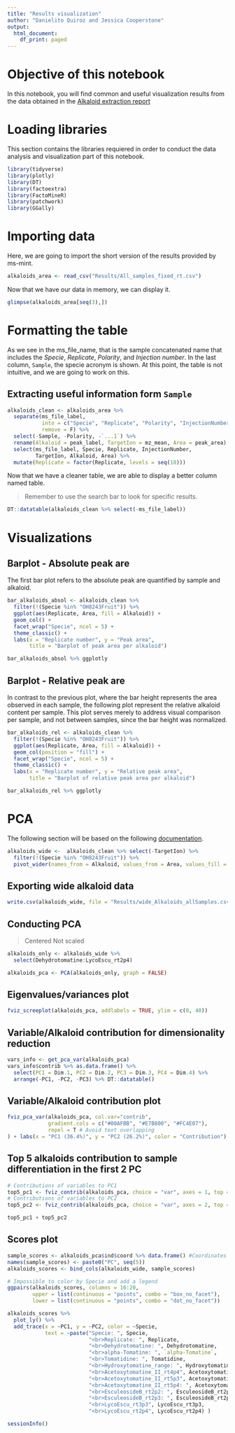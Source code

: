 ```yaml
---
title: "Results visualization"
author: "Danielito Quiroz and Jessica Cooperstone"
output:
  html_document:
    df_print: paged
---
```



# Objective of this notebook

In this notebook, you will find common and useful visualization results
from the data obtained in the 
[Alkaloid extraction report](https://github.com/CooperstoneLab/tomato_leaves_alkaloids/blob/main/Alkaloids_report.ipynb)

# Loading libraries

This section contains the libraries requiered in order to conduct the data
analysis and visualization part of this notebook.

```r
library(tidyverse)
library(plotly)
library(DT)
library(factoextra)
library(FactoMineR)
library(patchwork)
library(GGally)
```


# Importing data

Here, we are going to import the short version of the results provided by
ms-mint.

```r
alkaloids_area <- read_csv("Results/All_samples_fixed_rt.csv")
```

Now that we have our data in memory, we can display it.

```r
glimpse(alkaloids_area[seq(3),])
```


# Formatting the table

As we see in the ms_file_name, that is the sample concatenated name that includes
the *Specie*, *Replicate*, *Polarity*, and *Injection number*. In the last column,
`Sample`, the specie acronym is shown. At this point, the table is not intuitive,
and we are going to work on this.

## Extracting useful information form `Sample`

```r
alkaloids_clean <- alkaloids_area %>% 
  separate(ms_file_label, 
           into = c("Specie", "Replicate", "Polarity", "InjectionNumber"),
           remove = F) %>% 
  select(-Sample, -Polarity, -`...1`) %>% 
  rename(Alkaloid = peak_label, TargetIon = mz_mean, Area = peak_area) %>% 
  select(ms_file_label, Specie, Replicate, InjectionNumber, 
         TargetIon, Alkaloid, Area) %>% 
  mutate(Replicate = factor(Replicate, levels = seq(10)))
```


Now that we have a cleaner table, we are able to display a better column
named table.

> Remember to use the search bar to look for specific results.

```r
DT::datatable(alkaloids_clean %>% select(-ms_file_label))
```




# Visualizations

## Barplot - Absolute peak are

The first bar plot refers to the absolute peak are quantified by sample and
alkaloid.

```r
bar_alkaloids_absol <- alkaloids_clean %>% 
  filter(!(Specie %in% "OH8243Fruit")) %>% 
  ggplot(aes(Replicate, Area, fill = Alkaloid)) +
  geom_col() +
  facet_wrap("Specie", ncol = 5) +
  theme_classic() +
  labs(x = "Replicate number", y = "Peak area",
       title = "Barplot of peak area per alkaloid")

bar_alkaloids_absol %>% ggplotly
```



## Barplot - Relative peak are

In contrast to the previous plot, where the bar height represents the area
observed in each sample, the following plot represent the relative alkaloid
content per sample. This plot serves merely to address visual comparison per sample,
and not between samples, since the bar height was normalized.

```r
bar_alkaloids_rel <- alkaloids_clean %>% 
  filter(!(Specie %in% "OH8243Fruit")) %>% 
  ggplot(aes(Replicate, Area, fill = Alkaloid)) +
  geom_col(position = "fill") +
  facet_wrap("Specie", ncol = 5) +
  theme_classic() +
  labs(x = "Replicate number", y = "Relative peak area",
       title = "Barplot of relative peak area per alkaloid")

bar_alkaloids_rel %>% ggplotly
```



# PCA
The following section will be based on the following 
[documentation](http://www.sthda.com/english/wiki/factoextra-r-package-easy-multivariate-data-analyses-and-elegant-visualization).

```r
alkaloids_wide <-  alkaloids_clean %>% select(-TargetIon) %>% 
  filter(!(Specie %in% "OH8243Fruit")) %>% 
  pivot_wider(names_from = Alkaloid, values_from = Area, values_fill = 0)
```

## Exporting wide alkaloid data

```r
write.csv(alkaloids_wide, file = "Results/wide_Alkaloids_allSamples.csv", row.names = F)
```


## Conducting PCA

> Centered
> Not scaled

```r
alkaloids_only <- alkaloids_wide %>% 
  select(Dehydrotomatine:LycoEscu_rt2p4)

alkaloids_pca <- PCA(alkaloids_only, graph = FALSE)
```

## Eigenvalues/variances plot

```r
fviz_screeplot(alkaloids_pca, addlabels = TRUE, ylim = c(0, 40))
```


## Variable/Alkaloid contribution for dimensionality reduction

```r
vars_info <- get_pca_var(alkaloids_pca)
vars_info$contrib %>% as.data.frame() %>% 
  select(PC1 = Dim.1, PC2 = Dim.2, PC3 = Dim.3, PC4 = Dim.4) %>% 
  arrange(-PC1, -PC2, -PC3) %>% DT::datatable()
```



## Variable/Alkaloid contribution plot

```r
fviz_pca_var(alkaloids_pca, col.var="contrib",
             gradient.cols = c("#00AFBB", "#E7B800", "#FC4E07"),
             repel = T # Avoid text overlapping
) + labs(x = "PC1 (36.4%)", y = "PC2 (26.2%)", color = "Contribution")

```

## Top 5 alkaloids contribution to sample differentiation in the first 2 PC


```r
# Contributions of variables to PC1
top5_pc1 <- fviz_contrib(alkaloids_pca, choice = "var", axes = 1, top = 5)
# Contributions of variables to PC2
top5_pc2 <- fviz_contrib(alkaloids_pca, choice = "var", axes = 2, top = 5)

top5_pc1 + top5_pc2
```

## Scores plot

```r
sample_scores <- alkaloids_pca$ind$coord %>% data.frame() #Coordinates
names(sample_scores) <- paste0("PC", seq(5))
alkaloids_scores <- bind_cols(alkaloids_wide, sample_scores)
```

```r
# Impossible to color by Specie and add a legend
ggpairs(alkaloids_scores, columns = 16:20,
        upper = list(continuous = "points", combo = "box_no_facet"),
        lower = list(continuous = "points", combo = "dot_no_facet"))
```
```r
alkaloids_scores %>% 
  plot_ly() %>% 
  add_trace(x = ~PC1, y = ~PC2, color = ~Specie,
            text = ~paste("Specie: ", Specie,
                          "<br>Replicate: ", Replicate,
                          "<br>Dehydrotomatine: ", Dehydrotomatine,
                          "<br>alpha-Tomatine: ", `alpha-Tomatine`,
                          "<br>Tomatidine: ", Tomatidine,
                          "<br>Hydroxytomatine_range: ", Hydroxytomatine_range,
                          "<br>Acetoxytomatine_II_rt4p4", Acetoxytomatine_II_rt4p4,
                          "<br>Acetoxytomatine_II_rt5p3", Acetoxytomatine_II_rt5p3,
                          "<br>Acetoxytomatine_II_rt5p4: ", Acetoxytomatine_II_rt5p4,
                          "<br>EsculeosideB_rt2p2: ", EsculeosideB_rt2p2,
                          "<br>EsculeosideB_rt2p3: ", EsculeosideB_rt2p3,
                          "<br>LycoEscu_rt3p3", LycoEscu_rt3p3,
                          "<br>LycoEscu_rt2p4", LycoEscu_rt2p4) )
```


```r
sessionInfo()
```

